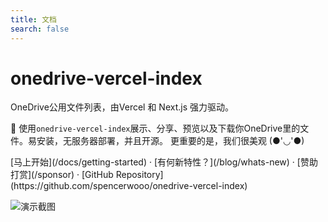 ```yaml
---
title: 文档
search: false
---
```



<h1 className="text-center font-extrabold md:text-5xl mt-8">onedrive-vercel-index</h1>

<p className="text-center text-lg mb-2 text-gray-600 md:text-2xl">
  OneDrive公用文件列表，由Vercel 和 Next.js 强力驱动。
</p>

<Bleed>
  <Features />
</Bleed>

🍌 使用`onedrive-vercel-index`展示、分享、预览以及下载你OneDrive里的文件。易安装，无服务器部署，并且开源。 更重要的是，我们很美观 (●'◡'●)

<p className="mt-8 text-center">
  [马上开始](/docs/getting-started) · [有何新特性？](/blog/whats-new) · [赞助打赏](/sponsor) · [GitHub
  Repository](https://github.com/spencerwooo/onedrive-vercel-index)
</p>

![演示截图](../../public/images/demo.png)
